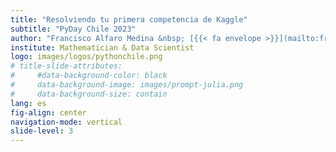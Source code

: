 ```yaml
---
title: "Resolviendo tu primera competencia de Kaggle"
subtitle: "PyDay Chile 2023"
author: "Francisco Alfaro Medina &nbsp; [{{< fa envelope >}}](mailto:francisco.alfaro.496@gmail.com) [{{< fa brands github >}}](https://github.com/fralfaro) [{{< fa home >}}](https://fralfaro.github.io/portfolio/)"
institute: Mathematician & Data Scientist
logo: images/logos/pythonchile.png
# title-slide-attributes:
#     #data-background-color: black
#     data-background-image: images/prompt-julia.png
#     data-background-size: contain
lang: es
fig-align: center
navigation-mode: vertical
slide-level: 3
---
```

